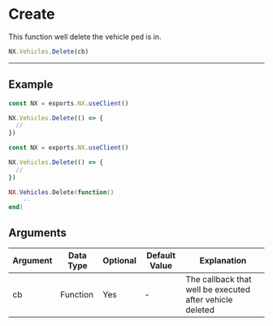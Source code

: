 
# Create

This function well delete the vehicle ped is in.

```typescript
NX.Vehicles.Delete(cb)
```

---

## Example

<Tabs>
<TabItem value="ts" label="TypeScript">

```typescript
const NX = exports.NX.useClient()

NX.Vehicles.Delete(() => {
  //
})
```

</TabItem>
<TabItem value="js" label="JavaScript">

```js
const NX = exports.NX.useClient()

NX.Vehicles.Delete(() => {
  //
})
```

</TabItem>
<TabItem value="lua" label="Lua">

```lua
NX.Vehicles.Delete(function()
    --
end)
```

</TabItem>
</Tabs>

## Arguments

| Argument | Data Type | Optional | Default Value | Explanation                                              |
| -------- | --------- | -------- | ------------- | -------------------------------------------------------- |
| cb       | Function  | Yes      | -             | The callback that well be executed after vehicle deleted |
